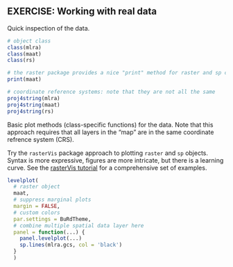 
<!-- You will need to the following packages: -->
<!--    * `leafsync`: synchronized mapview panels -->
<!--    * `rasterVis`: fancy plotting for `raster` objects -->

<!-- Use the following as a template to tinker with some gridded soil property data (800m grid, derived from SSURGO/STATSGO). See `?ISSR800.wcs` for details. -->

<!-- The [soilDB WCS tutorial](http://ncss-tech.github.io/AQP/soilDB/WCS-demonstration-01.html) contains many more examples from which to draw ideas. -->

<!-- ```{r fig.width} -->
<!-- # WCS interface -->
<!-- library(soilDB) -->
<!-- # wrangling polygons -->
<!-- library(sp) -->
<!-- library(sf) -->
<!-- # raster data visualization -->
<!-- library(rasterVis) -->

<!-- # make a bounding box and assign a CRS (4326: GCS, WGS84) -->
<!-- bb <- st_bbox( -->
<!--   c(xmin = -121, xmax = -120, ymin = 37, ymax = 38),  -->
<!--   crs = st_crs(4326) -->
<!-- ) -->

<!-- # convert bbox to sf geometry -->
<!-- bb <- st_as_sfc(bb) -->

<!-- # try some others from the complete list of available grids: -->
<!-- # WCS_details(wcs = 'ISSR800') -->

<!-- # get soil texture class, 0-25cm -->
<!-- r1 <- ISSR800.wcs(aoi = bb, var = 'texture_025cm') -->

<!-- # get pH, 0-25cm -->
<!-- r2 <- ISSR800.wcs(aoi = bb, var = 'ph_025cm') -->


<!-- # grid of category IDs + labels stored in a  -->
<!-- # raster attribute table (RAT) -->
<!-- r1 -->

<!-- # grid of continuous values -->
<!-- r2 -->

<!-- # plot -->
<!-- levelplot(r1, margin = FALSE) -->
<!-- levelplot(r2, margin = FALSE) -->
<!-- ``` -->


<!-- Sync-ed `mapview` panels. This can be an effective way to explore similarities or differences between two spatial datasets. Try adjusting the `alpha.regions` argument (value range: 0-1) to `mapview()` to set transparency (lower values = more transparent). -->
<!-- ```{r out.width="100%"} -->
<!-- # interactive mapping -->
<!-- library(mapview) -->
<!-- # sync-ed panels -->
<!-- library(leafsync) -->

<!-- # try  -->
<!-- m1 <- mapview(r1, map.types = "Esri.WorldImagery", legend = TRUE, na.color = NA) -->
<!-- m2 <- mapview(r2, map.types = "Esri.WorldImagery", legend = TRUE, na.color = NA) -->

<!-- # build synced panels. -->
<!-- sync(m1, m2) -->
<!-- ``` -->


<!-- Make another pair of synchronized `mapview` panels, this time using SSURGO and STATSGO map unit delineations via SDA. This example uses the [`SDA_spatialQuery()`](http://ncss-tech.github.io/soilDB/reference/SDA_spatialQuery.html) function to request vector data from SDA using a template `sp` object. The `geomIntersection = TRUE` argument to `SDA_spatialQuery()` causes SDA to compute the spatial intersection between template (bounding box) and map unit delineations. SDA has fairly tight constraints on how much data can be returned per request (32Mb), so you will have to plan carefully when working with large areas of interest. -->

<!-- ```{r out.width="100%"} -->
<!-- # make a smaller bounding box -->
<!-- bb <- st_bbox(c(xmin = -114.16, xmax = -114.08, ymin = 47.65, ymax = 47.68), crs = st_crs(4326)) -->
<!-- # convert to sf geometry -->
<!-- bb <- st_as_sfc(bb) -->

<!-- ## TODO: SDA_spatialQuery() currently expects an sp object -->
<!-- # convert to sp object -->
<!-- bb <- as_Spatial(bb) -->

<!-- # get SSURGO and STATSGO -->
<!-- # result is a SpatialPolygonsDataFrame -->
<!-- ssurgo <- SDA_spatialQuery(bb, what = 'geom', geomIntersection = TRUE) -->
<!-- statsgo <- SDA_spatialQuery(bb, what = 'geom', geomIntersection = TRUE, db = 'STATSGO') -->

<!-- # make mapview panels -->
<!-- # adjust line styles, disable legends -->
<!-- m1 <- mapview(ssurgo, map.types = "Esri.WorldImagery", legend = FALSE, na.color = NA, color = 'yellow', fill = NA, lwd = 1) -->
<!-- m2 <- mapview(statsgo, map.types = "Esri.WorldImagery", legend = FALSE, na.color = NA, color = 'white', fill = NA, lwd = 1) -->

<!-- # sync -->
<!-- sync(m1, m2) -->
<!-- ``` -->

<!--
While it is possible to hand-make `sp` class objects, it is usually faster to import existing raster or vector files from disk. More on this later. For the sake of demonstration we will make a `SpatialPointsDataFrame` object. This is analogous to the point type feature class or shapefile.

```r
# create point geometry from coordinates
p <- SpatialPoints(coords = cbind(-97.721210, 40.446068))
# attach attribute table
p <- SpatialPointsDataFrame(p, data=data.frame(id=1, taxonname='alpha'))
# check internal structure
str(p)
```

This is an "S4" object with "slots" (e.g. `@data`) that are used to store various components. Most all S4 objects have specialized functions for getting and setting the contents of the slots. For example, the `bbox()` function is used to get or set the contents of the `@bbox` slot.

There is a convenient shortcut for "upgrading" point data that is stored in a `data.frame`. This is especially useful for preparing NASIS/KSSL data for spatial operations.

```r
# make some fake data
d <- data.frame(x=runif(10), y=runif(10), id=1:10, code=letters[1:10])
# upgrade to SpatialPointsDataFrame
coordinates(d) <- ~ x + y
# check
class(d)
```

See the [sp gallery](https://edzer.github.io/sp/) and [this vignette](https://cran.r-project.org/web/packages/sp/vignettes/intro_sp.pdf) for a much more detailed description of the `sp` classes.

#### Interacting with `sp` Objects

`sp` objects are modeled after `data.frame` objects; rows (features) and columns (attributes) are accessed using `[]` or `$` notation.

Extract the first 5 features (and all associated attributes) from a `SpatialPointsDataFrame` object:
```r
# [rows, columns]
# [features, attributes]
d[1:5, ]
```

Extract the attributed called `id`:
```r
d$id
```

Create some random numbers and save to a new attribute called `rand`:
```r
# new data must be of the same length as number of features, otherwise recycling will occur
d$rand <- rnorm(n=nrow(d))
```

Filter features based on attributes:
```r
idx <- which(d$rand > 0)
d[idx, ]
```

Convert back to a `data.frame` object:
```r
as(d, 'data.frame')
```

#### Coordinate Reference Systems and `proj4` Syntax

Spatial data aren't all that useful without an accurate description of the coordinate reference system (CRS). This type of information is typically stored within the ".prj" component of a shapefile, or in the header of a GeoTiff. Without a CRS it is not possible to perform coordinate transformations (e.g. conversion of geographic coordinates to projected coordinates), spatial overlay (e.g. intersection), or geometric calculations (e.g. distance or area).

In R, CRS information is encoded using ["proj4" notation](http://proj4.org/), which looks something like this: `'+proj=longlat +datum=WGS84'` (geographic coordinates referenced to the WGS84 datum). You can look-up CRS definitions in many different formats on the [spatialreference.org](http://spatialreference.org/) website. Some examples:
  
  * `+proj=longlat +datum=NAD83`: geographic coordinate system, NAD83 datum
* `+proj=longlat +datum=NAD27`: geographic coordinate system, NAD27 datum
* `+proj=utm +zone=10 +datum=NAD83`: projected coordinate system (UTM zone 10), NAD83 datum
* `+proj=aea +lat_1=29.5 +lat_2=45.5 +lat_0=23.0 +lon_0=-96 +x_0=0 +y_0=0 +datum=NAD83 +units=m +no_defs`: AEA CONUS / gSSURGO

Returning to the example from above, lets **assign** a CRS to this point using the `proj4string()` function. Note that this process doesn't alter the geometry of the object.
```r
proj4string(p) <- '+proj=longlat +datum=WGS84' 
str(p)
```

Transformation of points, lines, and polygons is a simple matter--as long the source and destination CRS data are available.
```r
# transform to UTM zone 14
p.utm <- spTransform(p, CRS('+proj=utm +zone=14 +datum=NAD83'))
cbind(gcs=coordinates(p), utm=coordinates(p.utm))

# transform to GCS NAD27
p.nad27 <- spTransform(p, CRS('+proj=longlat +datum=NAD27'))
cbind(coordinates(p), coordinates(p.nad27))
```

CRS definitions can also be generated from [EPSG](http://epsg.io/) codes. For example, a geographic coordinate system referenced to the WGS84 datum can be accessed using EPSG code 4326:
```r
CRS('+init=epsg:4326')
```

### Accessing Spatial Data Sources via GDAL/OGR

Many of the vector data sources we use can be directly translated to `sp` class objects via `rgdal` package. The `rgdal` package provides linkages to the powerful [GDAL/OGR](http://www.gdal.org/) library, the details of which are well beyond the scope of this training. Suffice to say, `rgdal` makes it possible to import just about any vector or raster data using two basic functions:

 * `readOGR()`: vector data sources such as shape files, KML, etc.
 * `readGDAL()`: raster data sources such as GeoTiff, IMG, ArcGRID, ASCII grids, etc.
 
A full listing of available drivers can be accessed with `ogrDrivers()` and `gdalDrivers()`. Note that it is not yet possible to load raster data from an ESRI File Geodatabase.

This module will not cover importing or exporting raster data via `rgdal` as the `raster` package provides a much more convenient interface to the GDAL library.
-->

## EXERCISE: Working with real data



Quick inspection of the data.

```r
# object class
class(mlra)
class(maat)
class(rs)

# the raster package provides a nice "print" method for raster and sp classes
print(maat)

# coordinate reference systems: note that they are not all the same
proj4string(mlra)
proj4string(maat)
proj4string(rs)
```

Basic plot methods (class-specific functions) for the data. Note that this approach requires that all layers in the "map" are in the same coordinate refrence system (CRS).


Try the `rasterVis` package approach to plotting `raster` and `sp` objects. Syntax is more expressive, figures are more intricate, but there is a learning curve. See the [rasterVis tutorial](https://oscarperpinan.github.io/rastervis/) for a comprehensive set of examples.
```r
levelplot(
  # raster object
  maat,
  # suppress marginal plots
  margin = FALSE,
  # custom colors
  par.settings = BuRdTheme,
  # combine multiple spatial data layer here
  panel = function(...) {
    panel.levelplot(...)
    sp.lines(mlra.gcs, col = 'black')
  }
  )
```